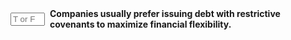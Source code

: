 ::: {.question-block}

<form onsubmit="event.preventDefault(); checkAnswerBox('module6_tf_q042','F')" style="display: flex; align-items: center; gap: 8px;">
<input type="text" id="module6_tf_q042" name="module6_tf_q042" maxlength="1" placeholder="T or F" style="width: 55px;" data-correct-answer="F" /> 
<label for="module6_tf_q042"><strong>Companies usually prefer issuing debt with restrictive covenants to maximize financial flexibility.</strong></label>
</form>

<div id="feedback-module6_tf_q042" class="feedback" data-status="" style="display:none;">
This is FALSE. Restrictive covenants limit managerial flexibility, so firms typically prefer fewer restrictions.
</div>

:::
